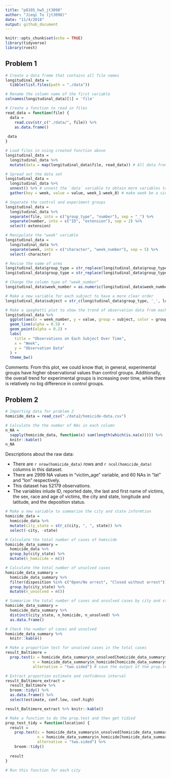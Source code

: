 ```yaml
---
title: "p8105_hw5_jt3098"
author: "Jieqi Tu (jt3098)"
date: "11/4/2018"
output: github_document
---
```


```r
knitr::opts_chunk$set(echo = TRUE)
library(tidyverse)
library(rvest)
```

## Problem 1
```r
# Create a data frame that contains all file names
longitudinal_data = 
  tibble(list.files(path = "./data"))

# Rename the column name of the first variable
colnames(longitudinal_data)[1] = 'file'
```

```r
# Create a function to read in files
read_data = function(file) {
  data = 
    read.csv(str_c("./data/", file)) %>%
    as.data.frame()
  
 data
}

# Load files in using created function above
longitudinal_data =
  longitudinal_data %>%
  mutate(data = map(longitudinal_data$file, read_data)) # All data from one file are nested in one variable called "data"
```

```r
# Spread out the data set
longitudinal_data = 
  longitudinal_data %>%
  unnest() %>% # unnest the `data` variable to obtain more variables to store the data
  gather(key = week, value = value, week_1:week_8) # make week be a single variable

# Separate the control and experiment groups
longitudinal_data = 
  longitudinal_data %>%
  separate(file, into = c("group_type", "number"), sep = "_") %>%
  separate(number, into = c("ID", "extension"), sep = 2) %>%
  select(-extension)

# Manipulate the "week" variable
longitudinal_data = 
  longitudinal_data %>%
  separate(week, into = c("character", "week_number"), sep = 5) %>%
  select(-character)

# Revise the name of arms
longitudinal_data$group_type = str_replace(longitudinal_data$group_type, "con", "control")
longitudinal_data$group_type = str_replace(longitudinal_data$group_type, "exp", "experimental")

# Change the column type of "week_number"
longitudinal_data$week_number = as.numeric(longitudinal_data$week_number)
```

```r
# Make a new variable for each subject to have a more clear order
longitudinal_data$subject = str_c(longitudinal_data$group_type, '_', longitudinal_data$ID)

# Make a speghetti plot to show the trend of observation data from each arm
longitudinal_data %>%
  ggplot(aes(x = week_number, y = value, group = subject, color = group_type)) +
  geom_line(alpha = 0.5) + 
  geom_point(alpha = 0.2) +
  labs(
    title = "Observations on Each Subject Over Time",
    x = "Week",
    y = "Observation Data"
  ) +
  theme_bw()
```

Comments:
From this plot, we could know that, in general, experimental groups have higher observational values than control groups. Additionally, the overall trend for experimental groups is increasing over time, while there is relatively no big difference in control groups.

## Problem 2
```r
# Importing data for problem 2
homicide_data = read_csv("./data2/homicide-data.csv")
```

```r
# Calculate the the number of NAs in each column 
n_NA = 
  sapply(homicide_data, function(x) sum(length(which(is.na(x))))) %>%
  knitr::kable()
n_NA
```

Descriptions about the raw data:

* There are `r nrow(homicide_data)` rows and `r ncol(homicide_data)` columns in this dataset.
* There are 2999 NA values in "victim_age" variable, and 60 NAs in "lat" and "lon" respectively.
* This dataset has 52179 observations.
* The variables inlude ID, reported date, the last and first name of victims, the sex, race and age of victims, the city and state, longitude and latitude, and the deposition status.

```r
# Make a new variable to summarize the city and state informtion
homicide_data = 
  homicide_data %>%
  mutate(city_state = str_c(city, ", ", state)) %>%
  select(-city, -state)
```

```r
# Calculate the total number of cases of homicide
homicide_data_summary = 
  homicide_data %>%
  group_by(city_state) %>%
  mutate(n_homicide = n())

# Calculate the total number of unsolved cases
homicide_data_summary = 
  homicide_data_summary %>%
  filter(disposition %in% c("Open/No arrest", "Closed without arrest")) %>%
  group_by(city_state) %>%
  mutate(n_unsolved = n())

# Summarize the total number of cases and unsolved cases by city and state
homicide_data_summary = 
  homicide_data_summary %>%
  distinct(city_state, n_homicide, n_unsolved) %>%
  as.data.frame()

# Check the number of cases and unsolved
homicide_data_summary %>% 
  knitr::kable()
```

```r
# Make a proportion test for unsolved cases in the total cases
result_Baltimore = 
  prop.test(x = homicide_data_summary$n_unsolved[homicide_data_summary$city_state == "Baltimore, MD"],
            n = homicide_data_summary$n_homicide[homicide_data_summary$city_state == "Baltimore, MD"],
            alternative = "two.sided") # save the output of the prop.test as an R object

# Extract proportion estimate and confidence interval
result_Baltimore_extract = 
  result_Baltimore %>%
  broom::tidy() %>%
  as.data.frame() %>%
  select(estimate, conf.low, conf.high)

result_Baltimore_extract %>% knitr::kable()
```

```r
# Make a function to do the prop.test and then get tidied
prop_test_tidy = function(location) {
  result = 
    prop.test(x = homicide_data_summary$n_unsolved[homicide_data_summary$city_state == location],
              n = homicide_data_summary$n_homicide[homicide_data_summary$city_state == location],
              alternative = "two.sided") %>%
    broom::tidy()
  
  result
}

# Run this function for each city

```


